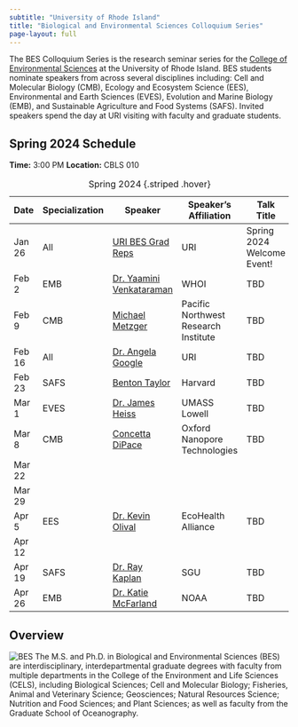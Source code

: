 ```yaml
---
subtitle: "University of Rhode Island"
title: "Biological and Environmental Sciences Colloquium Series"
page-layout: full
---
```


The BES Colloquium Series is the research seminar series for the [College of Environmental Sciences](https://web.uri.edu/cels/) at the University of Rhode Island.  BES students nominate speakers from across several disciplines including: Cell and Molecular Biology (CMB), Ecology and Ecosystem Science (EES), Environmental and Earth Sciences (EVES), Evolution and Marine Biology (EMB), and Sustainable Agriculture and Food Systems (SAFS).  Invited speakers spend the day at URI visiting with faculty and graduate students.

## Spring 2024 Schedule

**Time:** 3:00 PM
**Location:** CBLS 010

| Date  | Specialization | Speaker                  | Speaker's Affiliation                          | Talk Title                   | 
|-------|-----|--------------------------|-------------------------------|----------------------------------------------------------|
| Jan 26| All            | [URI BES Grad Reps](https://web.uri.edu/cels/academics/bes/) | URI                                           | Spring 2024 Welcome Event!  |
| Feb 2 | EMB            | [Dr. Yaamini Venkataraman](https://yaaminiv.github.io/about/) | WHOI                                          | TBD                          |
| Feb 9 | CMB            | [Michael Metzger](https://pnri.org/metzger-lab/)             | Pacific Northwest Research Institute           | TBD                          |
| Feb 16| All            | [Dr. Angela Google](https://web.uri.edu/cels/2022-college-of-the-environment-and-life-sciences-new-faculty/) | URI                       | TBD                          |
| Feb 23| SAFS           | [Benton Taylor](https://taylorlab.oeb.harvard.edu/)             | Harvard                                       | TBD                          |
| Mar 1 | EVES           | [Dr. James Heiss ](https://www.jamesheiss.com/)          | UMASS Lowell                                  | TBD                          |
| Mar 8 | CMB            | [Concetta DiPace](https://www.linkedin.com/in/concetta-dipace-phd-20384525/) | Oxford Nanopore Technologies | TBD                          |
| Mar 22|                |                           |                                               |                              | TBD                          |
| Mar 29|                |                           |                                               |                              | TBD                          |
| Apr 5 | EES            | [Dr. Kevin Olival](https://www.ecohealthalliance.org/personnel/dr-kevin-olival) | EcoHealth Alliance                    | TBD                          |
| Apr 12|                |                           |                                               |                              | TBD                          |
| Apr 19| SAFS           | [Dr. Ray Kaplan](https://www.sgu.edu/research/sgu-research/ray-m-kaplan-dvm-phd-dacvm-devpc/) | SGU                | TBD                          |
| Apr 26| EMB            | [Dr. Katie McFarland](https://www.fisheries.noaa.gov/contact/katie-mcfarland-phd)      | NOAA                         | TBD                          |

: Spring 2024 {.striped .hover}


## Overview
![BES](https://raw.githubusercontent.com/MarineEvoEcoLab/BES-Colloquium/main/content/IMG/BES_Logo.png)
The M.S. and Ph.D. in Biological and Environmental Sciences (BES) are interdisciplinary, interdepartmental graduate degrees with faculty from multiple departments in the College of the Environment and Life Sciences (CELS), including Biological Sciences; Cell and Molecular Biology; Fisheries, Animal and Veterinary Science; Geosciences; Natural Resources Science; Nutrition and Food Sciences; and Plant Sciences; as well as faculty from the Graduate School of Oceanography.

